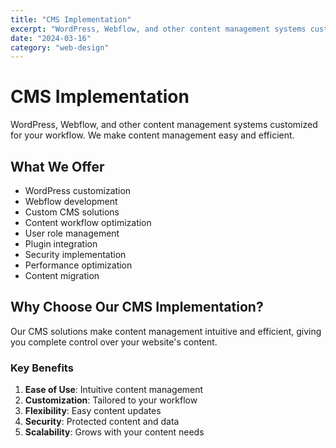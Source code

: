 ```yaml
---
title: "CMS Implementation"
excerpt: "WordPress, Webflow, and other content management systems customized for your workflow"
date: "2024-03-16"
category: "web-design"
---
```


# CMS Implementation

WordPress, Webflow, and other content management systems customized for your workflow. We make content management easy and efficient.

## What We Offer

- WordPress customization
- Webflow development
- Custom CMS solutions
- Content workflow optimization
- User role management
- Plugin integration
- Security implementation
- Performance optimization
- Content migration

## Why Choose Our CMS Implementation?

Our CMS solutions make content management intuitive and efficient, giving you complete control over your website's content.

### Key Benefits

1. **Ease of Use**: Intuitive content management
2. **Customization**: Tailored to your workflow
3. **Flexibility**: Easy content updates
4. **Security**: Protected content and data
5. **Scalability**: Grows with your content needs 